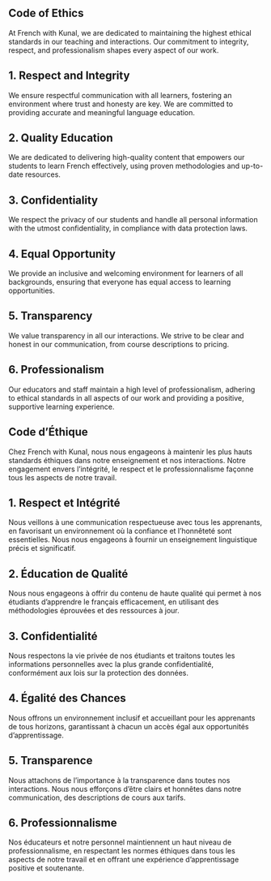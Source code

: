 ::: {.content-visible when-profile="english"}

# Code of Ethics

At French with Kunal, we are dedicated to maintaining the highest ethical standards in our teaching and interactions. Our commitment to integrity, respect, and professionalism shapes every aspect of our work.

## 1. Respect and Integrity

We ensure respectful communication with all learners, fostering an environment where trust and honesty are key. We are committed to providing accurate and meaningful language education.

## 2. Quality Education

We are dedicated to delivering high-quality content that empowers our students to learn French effectively, using proven methodologies and up-to-date resources.

## 3. Confidentiality

We respect the privacy of our students and handle all personal information with the utmost confidentiality, in compliance with data protection laws.

## 4. Equal Opportunity

We provide an inclusive and welcoming environment for learners of all backgrounds, ensuring that everyone has equal access to learning opportunities.

## 5. Transparency

We value transparency in all our interactions. We strive to be clear and honest in our communication, from course descriptions to pricing.

## 6. Professionalism

Our educators and staff maintain a high level of professionalism, adhering to ethical standards in all aspects of our work and providing a positive, supportive learning experience.

:::

::: {.content-visible when-profile="french"}

# Code d'Éthique
Chez French with Kunal, nous nous engageons à maintenir les plus hauts standards éthiques dans notre enseignement et nos interactions. Notre engagement envers l'intégrité, le respect et le professionnalisme façonne tous les aspects de notre travail.

## 1. Respect et Intégrité
Nous veillons à une communication respectueuse avec tous les apprenants, en favorisant un environnement où la confiance et l'honnêteté sont essentielles. Nous nous engageons à fournir un enseignement linguistique précis et significatif.

## 2. Éducation de Qualité
Nous nous engageons à offrir du contenu de haute qualité qui permet à nos étudiants d'apprendre le français efficacement, en utilisant des méthodologies éprouvées et des ressources à jour.

## 3. Confidentialité
Nous respectons la vie privée de nos étudiants et traitons toutes les informations personnelles avec la plus grande confidentialité, conformément aux lois sur la protection des données.

## 4. Égalité des Chances
Nous offrons un environnement inclusif et accueillant pour les apprenants de tous horizons, garantissant à chacun un accès égal aux opportunités d'apprentissage.

## 5. Transparence
Nous attachons de l'importance à la transparence dans toutes nos interactions. Nous nous efforçons d'être clairs et honnêtes dans notre communication, des descriptions de cours aux tarifs.

## 6. Professionnalisme
Nos éducateurs et notre personnel maintiennent un haut niveau de professionnalisme, en respectant les normes éthiques dans tous les aspects de notre travail et en offrant une expérience d'apprentissage positive et soutenante.

:::




